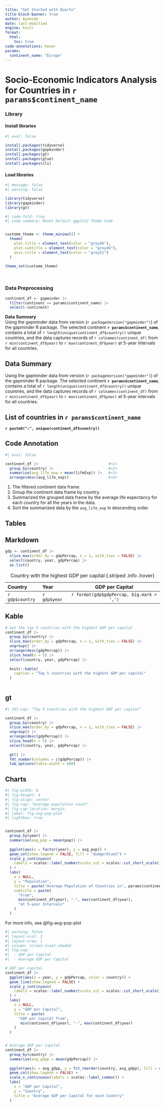 ```yaml
---
title: "Get Started with Quarto"
title-block-banner: true
author: Ayomide
date: last-modified
engine: knitr
format: 
  html: 
    toc: true
code-annotations: hover
params:
  continent_name: "Europe"
---
```


# Socio-Economic Indicators Analysis for Countries in `r params$continent_name`


### Library

#### Install libraries
```r
#| eval: false

install.packages(tidyverse)
install.packages(gapminder)
install.packages(gt)
install.packages(glue)
install.packages(cli)
```

#### Load libraries
```r
#| message: false
#| warning: false

library(tidyverse)
library(gapminder)
library(gt)
```


```r
#| code-fold: true
#| code-summary: Reset Default ggplot2 Theme Code


custome_theme <- theme_minimal() +
  theme(
    plot.title = element_text(color = "grey46"),
    plot.subtitle = element_text(color = "grey46"),
    axis.title = element_text(color = "grey51")
  )

theme_set(custome_theme)
```

<br>

### Data Preprocessing

```r
continent_df <- gapminder |>
  filter(continent == params$continent_name) |>
  select(-continent)

```


::: {.bg-primary .text-white .p-3 .m-3 .rounded-2 #my-callout-block}

**Data Summary**  
Using the gapminder data from version (`r packageVersion("gapminder")`) of the gapminder R package. The selected continent **`r params$continent_name`**, contains a total of `r length(unique(continent_df$country))` unique countries, and the data captures records of `r colnames(continent_df)` from `r min(continent_df$year)` to `r max(continent_df$year)` at 5-year intervals for all countries.

:::


::: {.callout-note}

## Data Summary

Using the gapminder data from version (`r packageVersion("gapminder")`) of the gapminder R package. The selected continent **`r params$continent_name`**, contains a total of `r length(unique(continent_df$country))` unique countries, and the data captures records of `r colnames(continent_df)` from `r min(continent_df$year)` to `r max(continent_df$year)` at 5-year intervals for all countries.

:::


::: {.callout-tip appearance="simple" collapse="true"} 

## List of countries in `r params$continent_name`

**`r paste0(":", unique(continent_df$country))`**

:::


## Code Annotation
```r
#| eval: false

continent_df |>                                #<1>
  group_by(country) |>                         #<2>                         
  summarise(avg_life_exp = mean(lifeExp)) |>   #<3>
  arrange(desc(avg_life_exp))                  #<4>
```
1. The filtered continent data frame.
2. Group the continent data frame by country.
3. Summarized the grouped data frame by the average life expectancy for each country for all the years in the data. 
4. Sort the summarized data by the `avg_life_exp` in descending order.




## Tables

::: {.panel-tabset}

## Markdown

```r
gdp <- continent_df |>
  slice_max(order_by = gdpPercap, n = 1, with_ties = FALSE) |>
  select(country, year, gdpPercap) |>
  as.list()
```

| Country         | Year         | GDP per Capital                            |
|:----------------|:-------------|:------------------------------------------:|
| `r gdp$country` | `r gdp$year` | `r format(gdp$gdpPercap, big.mark = ',') ` |

: Country with the highest GDP per capital {.striped .info .hover}


## Kable
```r
# Get the top 5 countries with the highest GDP per capital
continent_df |>
  group_by(country) |>
  slice_max(order_by = gdpPercap, n = 1, with_ties = FALSE) |>
  ungroup() |>
  arrange(desc(gdpPercap)) |>
  slice_head(n = 5) |>
  select(country, year, gdpPercap) |>
  
  knitr::kable(
    caption = "Top 5 countries with the highest GDP per capital"
  ) 
  
```


## gt

```r
#| tbl-cap: "Top 5 countries with the highest GDP per capital"

continent_df |>
  group_by(country) |>
  slice_max(order_by = gdpPercap, n = 1, with_ties = FALSE) |>
  ungroup() |>
  arrange(desc(gdpPercap)) |>
  slice_head(n = 5) |>
  select(country, year, gdpPercap) |>
  
  gt() |>
  fmt_number(columns = c(gdpPercap)) |>
  tab_options(table.width = 600)

```

:::


## Charts

```r
#| fig-width: 8
#| fig-height: 4
#| fig-align: center
#| fig-cap: "Average population count"
#| fig-cap-location: margin
#| label: fig-avg-pop-plot
#| lightbox: true


continent_df |>
  group_by(year) |>
  summarise(avg_pop = mean(pop)) |>
  
  ggplot(aes(x = factor(year), y = avg_pop)) +
  geom_col(show.legend = FALSE, fill = "dodgerblue3") +
  scale_y_continuous(
    labels = scales::label_number(scale_cut = scales::cut_short_scale())
  ) +
  labs(
    x = NULL, 
    y = "Population", 
    title = paste("Average Population of Countries in", params$continent_name),
    subtitle = paste(
      "From",
      min(continent_df$year), "-", max(continent_df$year),
      "at 5-year Intervals"
    )
  )

```

For more info, see @fig-avg-pop-plot



```r
#| warning: false
#| layout-ncol: 2
#| layout-nrow: 1
#| column: screen-inset-shaded
#| fig-cap: 
#|  - GDP per Capital
#|  - Average GDP per Capital

# GDP per capital
continent_df |>
  ggplot(aes(x = year, y = gdpPercap, color = country)) +
  geom_line(show.legend = FALSE) +
  scale_y_continuous(
    labels = scales::label_number(scale_cut = scales::cut_short_scale())
  ) +
  labs(
    x = NULL, 
    y = "GDP per Capital", 
    title = paste(
      "GDP per Capital from",
       min(continent_df$year), "-", max(continent_df$year)
    )
  )


# Average GDP per Capital
continent_df |>
  group_by(country) |>
  summarise(avg_gdpp = mean(gdpPercap)) |>
  
  ggplot(aes(x = avg_gdpp, y = fct_reorder(country, avg_gdpp), fill = country)) +
  geom_col(show.legend = FALSE) +
  scale_x_continuous(labels = scales::label_comma()) +
  labs(
    x = "GDP per Capital", 
    y = "Country", 
    title = "Average GDP per Capital for each Country"
  )

```

